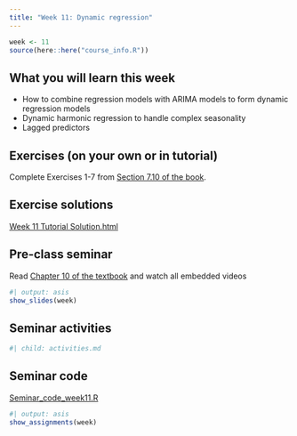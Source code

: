 ```yaml
---
title: "Week 11: Dynamic regression"
---
```


```r
week <- 11
source(here::here("course_info.R"))
```

## What you will learn this week

* How to combine regression models with ARIMA models to form dynamic regression models
* Dynamic harmonic regression to handle complex seasonality
* Lagged predictors

## Exercises (on your own or in tutorial)

Complete Exercises 1-7 from [Section 7.10 of the book](https://otexts.com/fpp3/regression-exercises.html).

## Exercise solutions

::: {.callout appearance="minimal"}
<i class="bi bi-download"></i> [Week 11 Tutorial Solution.html](Week11.html){download="Week 11 Tutorial Solution.html"}
:::

## Pre-class seminar

Read [Chapter 10 of the textbook](https://otexts.com/fpp3/dynamic.html) and watch all embedded videos


```r
#| output: asis
show_slides(week)
```

## Seminar activities

```r
#| child: activities.md
```


## Seminar code

::: {.callout appearance="minimal"}
<i class="bi bi-download"></i> [Seminar_code_week11.R](Seminar_code_week11.R){download="Seminar_code_week11.R"}
:::



```r
#| output: asis
show_assignments(week)
```

